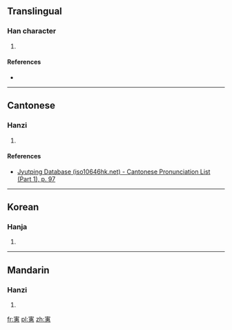 ==Translingual==

===Han character===
{{Han char|rn=40|rad=宀|as=12|sn=15|four=|canj=十十戈心 (JJIP)|ids=⿱[[宀]][[惠]]}}

# {{defn|Han|sort=宀12}}

====References====
* {{Han ref|kx=0292.090|dkj=07324|dj=0578.070|hdz=20953.050|uh=5BED|ud=23533}}

----

==Cantonese==

===Hanzi===
{{yue-hanzi|jyut=[[wai6]]|y=wai6}}

# {{defn|lang=yue|sort=宀12}}

====References====
* [http://www.iso10646hk.net/jp/document/download.jsp Jyutping Database (iso10646hk.net) - Cantonese Pronunciation List (Part 1), p. 97]

----

==Korean==

===Hanja===
{{ko-hanja|hangeul=혜|rv=hye|mr=hye}}

# {{defn|lang=ko|sort=宀12}}

----

==Mandarin==

===Hanzi===
{{cmn-hanzi|pin=[[huì]] ([[hui4]])|wg=hui<sup>4</sup>}}

# {{defn|lang=cmn|sort=宀12}}

[[fr:寭]]
[[pl:寭]]
[[zh:寭]]